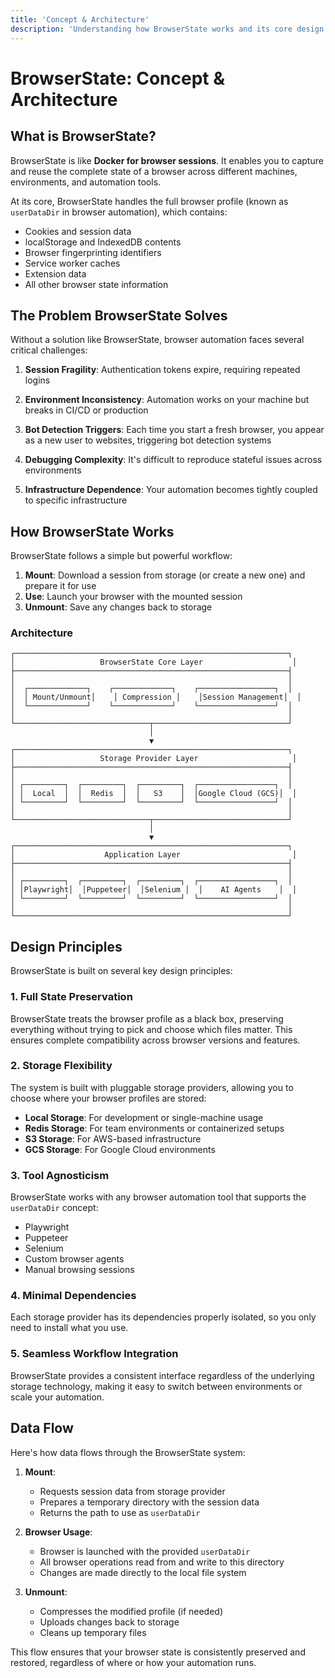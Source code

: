 ```yaml
---
title: 'Concept & Architecture'
description: 'Understanding how BrowserState works and its core design principles'
---
```


# BrowserState: Concept & Architecture

## What is BrowserState?

BrowserState is like **Docker for browser sessions**. It enables you to capture and reuse the complete state of a browser across different machines, environments, and automation tools.

At its core, BrowserState handles the full browser profile (known as `userDataDir` in browser automation), which contains:

- Cookies and session data
- localStorage and IndexedDB contents
- Browser fingerprinting identifiers
- Service worker caches
- Extension data
- All other browser state information

## The Problem BrowserState Solves

Without a solution like BrowserState, browser automation faces several critical challenges:

1. **Session Fragility**: Authentication tokens expire, requiring repeated logins

2. **Environment Inconsistency**: Automation works on your machine but breaks in CI/CD or production

3. **Bot Detection Triggers**: Each time you start a fresh browser, you appear as a new user to websites, triggering bot detection systems

4. **Debugging Complexity**: It's difficult to reproduce stateful issues across environments

5. **Infrastructure Dependence**: Your automation becomes tightly coupled to specific infrastructure

## How BrowserState Works

BrowserState follows a simple but powerful workflow:

1. **Mount**: Download a session from storage (or create a new one) and prepare it for use
2. **Use**: Launch your browser with the mounted session
3. **Unmount**: Save any changes back to storage

### Architecture

```
┌─────────────────────────────────────────────────────────────┐
│                   BrowserState Core Layer                    │
├─────────────────────────────────────────────────────────────┤
│                                                             │
│  ┌─────────────┐    ┌─────────────┐    ┌─────────────────┐  │
│  │ Mount/Unmount│    │ Compression │    │Session Management│  │
│  └─────────────┘    └─────────────┘    └─────────────────┘  │
│                                                             │
└──────────────────────────────┬──────────────────────────────┘
                               │
                               ▼
┌─────────────────────────────────────────────────────────────┐
│                   Storage Provider Layer                     │
├─────────────────────────────────────────────────────────────┤
│                                                             │
│ ┌─────────┐  ┌─────────┐  ┌─────────┐  ┌─────────────────┐  │
│ │  Local  │  │  Redis  │  │   S3    │  │Google Cloud (GCS)│  │
│ └─────────┘  └─────────┘  └─────────┘  └─────────────────┘  │
│                                                             │
└──────────────────────────────┬──────────────────────────────┘
                               │
                               ▼
┌─────────────────────────────────────────────────────────────┐
│                    Application Layer                         │
├─────────────────────────────────────────────────────────────┤
│                                                             │
│ ┌─────────┐  ┌─────────┐  ┌─────────┐  ┌─────────────────┐  │
│ │Playwright│  │Puppeteer│  │Selenium │  │    AI Agents    │  │
│ └─────────┘  └─────────┘  └─────────┘  └─────────────────┘  │
│                                                             │
└─────────────────────────────────────────────────────────────┘
```

## Design Principles

BrowserState is built on several key design principles:

### 1. Full State Preservation

BrowserState treats the browser profile as a black box, preserving everything without trying to pick and choose which files matter. This ensures complete compatibility across browser versions and features.

### 2. Storage Flexibility

The system is built with pluggable storage providers, allowing you to choose where your browser profiles are stored:

- **Local Storage**: For development or single-machine usage
- **Redis Storage**: For team environments or containerized setups 
- **S3 Storage**: For AWS-based infrastructure
- **GCS Storage**: For Google Cloud environments

### 3. Tool Agnosticism

BrowserState works with any browser automation tool that supports the `userDataDir` concept:

- Playwright
- Puppeteer
- Selenium
- Custom browser agents
- Manual browsing sessions

### 4. Minimal Dependencies

Each storage provider has its dependencies properly isolated, so you only need to install what you use.

### 5. Seamless Workflow Integration

BrowserState provides a consistent interface regardless of the underlying storage technology, making it easy to switch between environments or scale your automation.

## Data Flow

Here's how data flows through the BrowserState system:

1. **Mount**:
   - Requests session data from storage provider
   - Prepares a temporary directory with the session data
   - Returns the path to use as `userDataDir`

2. **Browser Usage**:
   - Browser is launched with the provided `userDataDir`
   - All browser operations read from and write to this directory
   - Changes are made directly to the local file system

3. **Unmount**:
   - Compresses the modified profile (if needed)
   - Uploads changes back to storage
   - Cleans up temporary files

This flow ensures that your browser state is consistently preserved and restored, regardless of where or how your automation runs. 